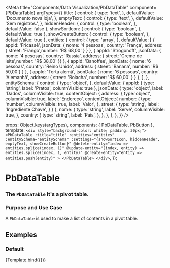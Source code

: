 
<Meta
  title="Components/Data Visualization/PbDataTable"
  component={PbDataTable}
  argTypes={{
       title: {
        control: {
          type: 'text',
        },
        defaultValue: 'Documento nova loja',
      },
       emptyText: {
        control: {
          type: 'text',
        },
        defaultValue: 'Sem registros.',
      },
      hiddenHeader: {
        control: {
          type: 'boolean',
        },
        defaultValue: false
      },
      showSortIcon: {
        control: {
          type: 'boolean',
        },
        defaultValue: true
      },
      showCreateButton: {
        control: {
          type: 'boolean',
        },
        defaultValue: true
      },
      entities: {
        control: {
          type: 'array',
        },
        defaultValue: [
          { appId: 'Fricassê', jsonData: { nome: '4 pessoas', country: 'França', address: { street: 'Frango',number: 'R$ 68,00' } } },
          { appId: 'Strogonoff', jsonData: { nome: '4 pesosas', country: 'Russia', address: { street: 'Creme de leite',number: 'R$ 38,00' }} },
          { appId: 'Banoffee', jsonData: { nome: '6 pessoas', country: 'Reino Unido', address: { street: 'Banana', number: 'R$ 50,00'} } },
          { appId: 'Torta alemã', jsonData: { nome: '6 pessoas', country: 'Alemanhã', address: { street: 'Bolacha', number: 'R$ 60,00' } } },
        ],
      },
      entitySchema: {
        control: {
          type: 'object',
        },
        defaultValue: {
          appId: {
            type: 'string',
            label: 'Pratos',
            columnVisible: true
          },
          jsonData: {
            type: 'object',
            label: 'Dados',
            columnVisible: true,
            contentObject: {
              address: {
                type:'object',
                columnVisible: true,
                label: 'Endereço',
                contentObject:{
                  number: {
                    type: 'number',
                    columnVisible: true,
                    label: 'Valor',
                  },
                  street: {
                    type: 'string',
                    label: 'Ingrediente  Chave',
                  }
                }
              },
              nome: {
                type: 'string',
                label: 'Serve',
                columnVisible: true,
              },
              country: {
                type: 'string',
                label: 'Pais',
              },
            },
          },
        },
      },
  }}
/>

  props: Object.keys(argTypes),
  components: { PbDataTable, PbButton },
  template: `
    <div style="background-color: white; padding: 30px;">
      <PbDataTable
        :title="title"
        :entities="entities"
        :entitySchema="entitySchema"
        :settings="{showSortIcon, hiddenHeader, emptyText, showCreateButton}"
        @delete-entity="index => entities.splice(index, 1)"
        @update-entity="(index, entity) => entities.splice(index, 1, entity)"
        @create-entity="entity => entities.push(entity)"
      >
      </PbDataTable>
    </div>
  `,
});

# **PbDataTable**
### The `PbDataTable` it's a pivot table.

### Purpose and Use Case

A `PbDataTable` is used to make a list of contents in a pivot table.

## Examples

### Default

<Canvas>
  <Story name="Default">
    {Template.bind({})}
  </Story>
</Canvas>
